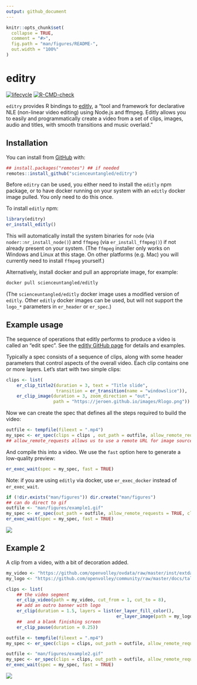 ```yaml
---
output: github_document
---
```


<!-- README.md is generated from README.Rmd. Please edit that file -->

```r
knitr::opts_chunk$set(
  collapse = TRUE,
  comment = "#>",
  fig.path = "man/figures/README-",
  out.width = "100%"
)
```

# editry

<!-- badges: start -->
[![lifecycle](https://img.shields.io/badge/lifecycle-experimental-orange.svg)](https://www.tidyverse.org/lifecycle/#experimental)
[![R-CMD-check](https://github.com/scienceuntangled/editry/actions/workflows/R-CMD-check.yaml/badge.svg)](https://github.com/scienceuntangled/editry/actions/workflows/R-CMD-check.yaml)
<!-- badges: end -->

`editry` provides R bindings to [editly](https://github.com/mifi/editly/), a "tool and framework for declarative NLE (non-linear video editing) using Node.js and ffmpeg. Editly allows you to easily and programmatically create a video from a set of clips, images, audio and titles, with smooth transitions and music overlaid."


## Installation

You can install from [GitHub](https://github.com/scienceuntangled/editry) with:

```r
## install.packages("remotes") ## if needed
remotes::install_github("scienceuntangled/editry")

```

Before `editry` can be used, you either need to install the `editly` npm package, or to have docker running on your system with an `editly` docker image pulled. You only need to do this once.

To install `editly` npm:

```r
library(editry)
er_install_editly()

```

This will automatically install the system binaries for `node` (via `noder::nr_install_node()`) and `ffmpeg` (via `er_install_ffmpeg()`) if not already present on your system. (The `ffmpeg` installer only works on Windows and Linux at this stage. On other platforms (e.g. Mac) you will currently need to install `ffmpeg` yourself.)

Alternatively, install docker and pull an appropriate image, for example:

```sh
docker pull scienceuntangled/editly

```

(The `scienceuntangled/editly` docker image uses a modified version of `editly`. Other `editly` docker images can be used, but will not support the `logo_*` parameters in `er_header` or `er_spec`.)

## Example usage

The sequence of operations that editly performs to produce a video is called an "edit spec". See the [editly GitHub page](https://github.com/mifi/editly/) for details and examples.

Typically a spec consists of a sequence of clips, along with some header parameters that control aspects of the overall video. Each clip contains one or more layers. Let's start with two simple clips:

```r
clips <- list(
    er_clip_title2(duration = 3, text = "Title slide",
                   transition = er_transition(name = "windowslice")),
    er_clip_image(duration = 3, zoom_direction = "out",
                  path = "https://jeroen.github.io/images/Rlogo.png"))

```

Now we can create the spec that defines all the steps required to build the video:

```r
outfile <- tempfile(fileext = ".mp4")
my_spec <- er_spec(clips = clips , out_path = outfile, allow_remote_requests = TRUE)
## allow_remote_requests allows us to use a remote URL for image source, above

```

And compile this into a video. We use the `fast` option here to generate a low-quality preview:

```r
er_exec_wait(spec = my_spec, fast = TRUE)

```

Note: if you are using `editly` via docker, use `er_exec_docker` instead of `er_exec_wait`.


```r
if (!dir.exists("man/figures")) dir.create("man/figures")
## can do direct to gif
outfile <- "man/figures/example1.gif"
my_spec <- er_spec(out_path = outfile, allow_remote_requests = TRUE, clips = clips)
er_exec_wait(spec = my_spec, fast = TRUE)

```

<img src="man/figures/example1.gif" />


## Example 2

A clip from a video, with a bit of decoration added.

```r
my_video <- "https://github.com/openvolley/ovdata/raw/master/inst/extdata/video/2019_03_01-KATS-BEDS-clip.mp4"
my_logo <- "https://github.com/openvolley/community/raw/master/docs/talks/common/ovlogo-blur.png"

clips <- list(
    ## the video segment
    er_clip_video(path = my_video, cut_from = 1, cut_to = 8),
    ## add an outro banner with logo
    er_clip(duration = 1.5, layers = list(er_layer_fill_color(),
                                          er_layer_image(path = my_logo))),
    ##  and a blank finishing screen
    er_clip_pause(duration = 0.25))

outfile <- tempfile(fileext = ".mp4")
my_spec <- er_spec(clips = clips, out_path = outfile, allow_remote_requests = TRUE)

```

```r
outfile <- "man/figures/example2.gif"
my_spec <- er_spec(clips = clips, out_path = outfile, allow_remote_requests = TRUE)
er_exec_wait(spec = my_spec, fast = TRUE)

```

<img src="man/figures/example2.gif" />

